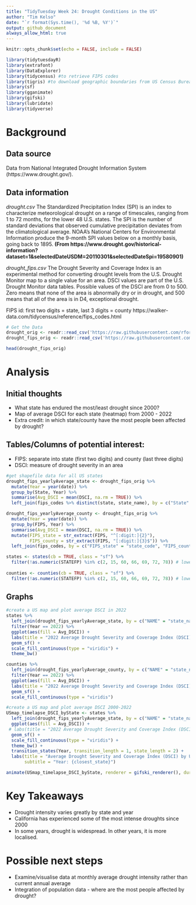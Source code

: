 ```yaml
---
title: "TidyTuesday Week 24: Drought Conditions in the US"
author: "Tim Kelso"
date: "`r format(Sys.time(), '%d %B, %Y')`"
output: github_document
always_allow_html: true
---
```


```r
knitr::opts_chunk$set(echo = FALSE, include = FALSE)
```

```r
library(tidytuesdayR)
library(extrafont)
library(DataExplorer)
library(tidycensus) #to retrieve FIPS codes
library(tigris) #to download geographic boundaries from US Census Bureau
library(sf)
library(gganimate)
library(gifski)
library(lubridate)
library(tidyverse)
```
# Background 
## Data source  
Data from National Integrated Drought Information System (https://www.drought.gov/).  

## Data information  
*drought.csv*
The Standardized Precipitation Index (SPI) is an index to characterize meteorological drought on a range of timescales, ranging from 1 to 72 months, for the lower 48 U.S. states. The SPI is the number of standard deviations that observed cumulative precipitation deviates from the climatological average. NOAA's National Centers for Environmental Information produce the 9-month SPI values below on a monthly basis, going back to 1895.
**(From https://www.drought.gov/historical-information?dataset=1&selectedDateUSDM=20110301&selectedDateSpi=19580901)**

*drought_fips.csv*
The Drought Severity and Coverage Index is an experimental method for converting drought levels from the U.S. Drought Monitor map to a single value for an area. DSCI values are part of the U.S. Drought Monitor data tables. Possible values of the DSCI are from 0 to 500. Zero means that none of the area is abnormally dry or in drought, and 500 means that all of the area is in D4, exceptional drought.

FIPS id: first two digits = state, last 3 digits = county
https://walker-data.com/tidycensus/reference/fips_codes.html

```r
# Get the Data
drought_orig <- readr::read_csv('https://raw.githubusercontent.com/rfordatascience/tidytuesday/master/data/2022/2022-06-14/drought.csv')
drought_fips_orig <- readr::read_csv('https://raw.githubusercontent.com/rfordatascience/tidytuesday/master/data/2022/2022-06-14/drought-fips.csv')
```

```r
head(drought_fips_orig)
```

# Analysis  
## Initial thoughts  
- What state has endured the most/least drought since 2000?  
- Map of average DSCI for each state (heatmap) from 2000 - 2022
- Extra credit: in which state/county have the most people been affected by drought?  


## Tables/Columns of potential interest:  
- FIPS: separate into state (first two digits) and county (last three digits)    
- DSCI: measure of drought severity in an area  
  


```r
#get shapefile data for all US states
drought_fips_yearlyAverage_state <- drought_fips_orig %>% 
  mutate(Year = year(date)) %>% 
  group_by(State, Year) %>% 
  summarise(Avg_DSCI = mean(DSCI, na.rm = TRUE)) %>% 
  left_join(fips_codes %>% distinct(state, state_name), by = c("State" = "state"))  #add state full name

drought_fips_yearlyAverage_county <- drought_fips_orig %>% 
  mutate(Year = year(date)) %>% 
  group_by(FIPS, Year) %>% 
  summarise(Avg_DSCI = mean(DSCI, na.rm = TRUE)) %>% 
  mutate(FIPS_state = str_extract(FIPS, "^[:digit:]{2}"),
         FIPS_county = str_extract(FIPS, "[:digit:]{3}$")) %>% 
  left_join(fips_codes, by = c("FIPS_state" = "state_code", "FIPS_county" = "county_code"))  #add county full name

states <- states(cb = TRUE, class = "sf") %>% 
  filter(!as.numeric(STATEFP) %in% c(2, 15, 60, 66, 69, 72, 78)) # lower 48 only
  
counties <- counties(cb = TRUE, class = "sf") %>% 
  filter(!as.numeric(STATEFP) %in% c(2, 15, 60, 66, 69, 72, 78)) # lower 48 only
```

## Graphs  
```r
#create a US map and plot average DSCI in 2022
states %>% 
  left_join(drought_fips_yearlyAverage_state, by = c("NAME" = "state_name")) %>% 
  filter(Year == 2022) %>% 
  ggplot(aes(fill = Avg_DSCI)) + 
  labs(title = "2022 Average Drought Severity and Coverage Index (DSCI) by US State") +
  geom_sf() +
  scale_fill_continuous(type = "viridis") +
  theme_bw() 
```

```r
counties %>% 
  left_join(drought_fips_yearlyAverage_county, by = c("NAME" = "state_name")) %>% 
  filter(Year == 2022) %>% 
  ggplot(aes(fill = Avg_DSCI)) + 
  labs(title = "2022 Average Drought Severity and Coverage Index (DSCI) by US State County") +
  geom_sf() +
  scale_fill_continuous(type = "viridis")
```

```r
#create a US map and plot average DSCI 2000-2022
USmap_timelapse_DSCI_byState <- states %>% 
  left_join(drought_fips_yearlyAverage_state, by = c("NAME" = "state_name")) %>% 
  ggplot(aes(fill = Avg_DSCI)) + 
 # labs(title = "2022 Average Drought Severity and Coverage Index (DSCI) by US State") +
  geom_sf() +
  scale_fill_continuous(type = "viridis") +
  theme_bw() +
  transition_states(Year, transition_length = 1, state_length = 2) +
  labs(title = "Average Drought Severity and Coverage Index (DSCI) by US State",
       subtitle = "Year: {closest_state}")

animate(USmap_timelapse_DSCI_byState, renderer = gifski_renderer(), duration = 20, start_pause = 2, end_pause = 2)
```




# Key Takeaways  
- Drought intensity varies greatly by state and year
- California has experienced some of the most intense droughts since 2000  
- In some years, drought is widespread. In other years, it is more localised.

# Possible next steps  
- Examine/visualise data at monthly average drought intensity rather than current annual average
- Integration of population data - where are the most people affected by drought?  
